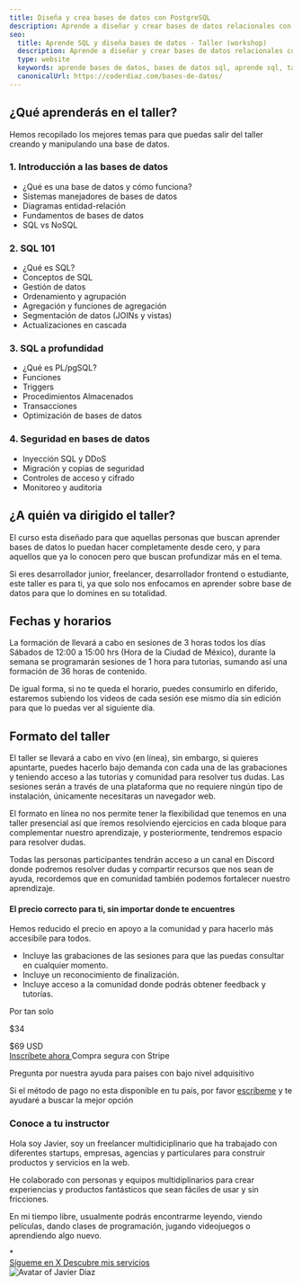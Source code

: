 ```yaml
---
title: Diseña y crea bases de datos con PostgreSQL
description: Aprende a diseñar y crear bases de datos relacionales con PostgreSQL, el sistema de gestión de bases de datos más avanzado y potente del mundo.
seo:
  title: Aprende SQL y diseña bases de datos - Taller (workshop)
  description: Aprende a diseñar y crear bases de datos relacionales con PostgreSQL, el sistema de gestión de bases de datos más avanzado y potente del mundo.
  type: website
  keywords: aprende bases de datos, bases de datos sql, aprende sql, taller de bases de datos, bases de datos relacionales, postgresql, plpgsql, aprender sql, aprender bases de datos
  canonicalUrl: https://coderdiaz.com/bases-de-datos/
---
```



<section class="pb-3">
  <Container>
    <div class="flex flex-col gap-1 max-w-[32rem]">
      <h2 class="text-xl font-semibold">¿Qué aprenderás en el taller?</h2>
      <p class="text-gray-500">Hemos recopilado los mejores temas para que puedas salir del taller creando y manipulando una base de datos.</p>
    </div>
  </Container>
</section>
<section>
  <Container class="py-4 pb-16">
    <div class="grid md:grid-cols-2 gap-3">
      <div class="flex flex-col gap-3">
        <div class="flex flex-col gap-1 not-prose bg-gradient-to-t from-gray-100/40 to-white p-5 rounded-md border border-gray-200 shadow-[inset_0_-2px_0px_0_rgb(0_0_0_/_0.05)] h-full hover:border-[#1442B0]/75 transition-colors">
          <h3 class="font-bold text-lg">1. Introducción a las bases de datos</h3>
          <ul class="list-none flex flex-col gap-1">
            <li>¿Qué es una base de datos y cómo funciona?</li>
            <li>Sistemas manejadores de bases de datos</li>
            <li>Diagramas entidad-relación</li>
            <li>Fundamentos de bases de datos</li>
            <li>SQL vs NoSQL</li>
          </ul>
        </div>
        <div class="flex flex-col gap-1 not-prose bg-gradient-to-t from-gray-100/40 to-white p-5 rounded-md border border-gray-200 shadow-[inset_0_-2px_0px_0_rgb(0_0_0_/_0.05)] h-full hover:border-[#1442B0]/75 transition-colors">
          <h3 class="font-bold text-lg">2. SQL 101</h3>
          <ul class="list-none flex flex-col gap-1">
            <li>¿Qué es SQL?</li>
            <li>Conceptos de SQL</li>
            <li>Gestión de datos</li>
            <li>Ordenamiento y agrupación</li>
            <li>Agregación y funciones de agregación</li>
            <li>Segmentación de datos (JOINs y vistas)</li>
            <li>Actualizaciones en cascada</li>
          </ul>
        </div>
      </div>
      <div class="flex flex-col gap-3">
        <div class="flex flex-col gap-1 not-prose bg-gradient-to-t from-gray-100/40 to-white p-5 rounded-md border border-gray-200 shadow-[inset_0_-2px_0px_0_rgb(0_0_0_/_0.05)] h-full hover:border-[#1442B0]/75 transition-colors">
          <h3 class="font-bold text-lg">3. SQL a profundidad</h3>
          <ul class="list-none flex flex-col gap-1">
            <li>¿Qué es PL/pgSQL?</li>
            <li>Funciones</li>
            <li>Triggers</li>
            <li>Procedimientos Almacenados</li>
            <li>Transacciones</li>
            <li>Optimización de bases de datos</li>
          </ul>
        </div>
        <div class="flex flex-col gap-1 not-prose bg-gradient-to-t from-gray-100/40 to-white p-5 rounded-md border border-gray-200 shadow-[inset_0_-2px_0px_0_rgb(0_0_0_/_0.05)] h-full hover:border-[#1442B0]/75 transition-colors">
          <h3 class="font-bold text-lg">4. Seguridad en bases de datos</h3>
          <ul class="list-none flex flex-col gap-1">
            <li>Inyección SQL y DDoS</li>
            <li>Migración y copias de seguridad</li>
            <li>Controles de acceso y cifrado</li>
            <li>Monitoreo y auditoria</li>
          </ul>
        </div>
      </div>
    </div>
  </Container>
</section>
<section class="border-t border-gray-200">
  <Container class="py-5 pt-16">
    <div class="flex flex-col gap-2.5">
      <h2 class="text-xl md:text-2xl font-semibold">¿A quién va dirigido el taller?</h2>
      <div class="flex flex-col gap-2">
        <p class="text-gray-600 md:text-lg leading-relaxed">El curso esta diseñado para que aquellas personas que buscan aprender bases de datos lo puedan hacer completamente desde cero, y para aquellos que ya lo conocen pero que buscan profundizar más en el tema.</p>
        <p class="text-gray-600 md:text-lg leading-relaxed">Si eres <span class="font-semibold text-accent-600">desarrollador junior, freelancer, desarrollador frontend o estudiante</span>, este taller es para ti, ya que solo nos enfocamos en aprender sobre base de datos para que lo domines en su totalidad.</p>
      </div>
    </div>
  </Container>
  <Container class="py-5">
    <div class="flex flex-col gap-2.5">
      <h2 class="text-xl md:text-2xl font-semibold">Fechas y horarios</h2>
      <div class="flex flex-col gap-2">
        <p class="text-gray-600 md:text-lg leading-relaxed">La formación de llevará a cabo en sesiones de 3 horas todos los días <span class="font-semibold text-accent-600">Sábados de 12:00 a 15:00 hrs (Hora de la Ciudad de México)</span>, durante la semana se programarán sesiones de 1 hora para tutorias, sumando así una formación de 36 horas de contenido.</p>
        <p class="text-gray-600 md:text-lg leading-relaxed">De igual forma, si no te queda el horario, puedes consumirlo en diferido, estaremos subiendo los videos de cada sesión ese mismo día sin edición para que lo puedas ver al siguiente día.</p>
      </div>
    </div>
  </Container>
  <Container class="py-5 md:pb-16">
    <div class="flex flex-col gap-2.5">
      <h2 class="text-xl md:text-2xl font-semibold">Formato del taller</h2>
      <div class="flex flex-col gap-2">
        <p class="text-gray-600 md:text-lg leading-relaxed">El taller se llevará a cabo en vivo (en línea), sin embargo, si quieres apuntarte, puedes hacerlo bajo demanda con cada una de las grabaciones y teniendo acceso a las tutorías y comunidad para resolver tus dudas. Las sesiones serán a través de una plataforma que no requiere ningún tipo de instalación, únicamente necesitaras un navegador web.</p>
        <p class="text-gray-600 md:text-lg leading-relaxed">El formato en línea no nos permite tener la flexibilidad que tenemos en una taller presencial así que íremos resolviendo ejercicios en cada bloque para complementar nuestro aprendizaje, y posteriormente, tendremos espacio para resolver dudas.</p>
        <p class="text-gray-600 md:text-lg leading-relaxed">Todas las personas participantes tendrán acceso a un canal en Discord donde podremos resolver dudas y compartir recursos que nos sean de ayuda, recordemos que en comunidad también podemos fortalecer nuestro aprendizaje.</p>
      </div>
    </div>
  </Container>
</section>
<section id="pricing" class="border-b border-gray-200">
  <Container class="py-6 pb-16">
    <div class="relative grid md:grid-cols-[1fr_360px] lg:-mx-16 overflow-hidden rounded-2xl border border-gray-300 z-10 mb-6 bg-white ring-4 ring-[#1442B0]/10">
      <div class="flex flex-col gap-2 p-8">
        <div class="flex flex-col gap-1">
          <h4 class="text-xl font-bold">El precio correcto para ti, sin importar donde te encuentres</h4>
          <p>Hemos reducido el precio en apoyo a la comunidad y para hacerlo más accesibile para todos.</p>
        </div>
        <ul class="mt-2 flex flex-col gap-1">
          <li class="flex items-start gap-2 text-black">
            <Check class="fill-accent-300 flex-shrink-0 mt-1" size={20} />
            <span>Incluye las grabaciones de las sesiones para que las puedas consultar en cualquier momento.</span>
          </li>
          <li class="flex items-start gap-2 text-black">
            <Check class="fill-accent-300 flex-shrink-0 mt-1" size={20} />
            <span>Incluye un reconocimiento de finalización.</span>
          </li>
          <li class="flex items-start gap-2 text-black">
            <Check class="fill-accent-300 flex-shrink-0 mt-1" size={20} />
            <span>Incluye acceso a la comunidad donde podrás obtener feedback y tutorías.</span>
          </li>
        </ul>
      </div>
      <div class="flex-shrink-0 p-8 border-l border-gray-200">
        <div class="flex flex-col gap-12 justify-between h-full">
          <div class="flex flex-col items-center gap-4">
            <p class="inline-block font-semibold">Por tan solo</p>
            <div class="flex items-center gap-3">
              <p class="font-display text-6xl font-bold text-red-700">$34</p>
              <div class="flex flex-col">
                <span className="line-through text-xl">$69</span>
                <span class="font-bold text-xl">USD</span>
              </div>
            </div>
            <div class="flex flex-col items-center gap-2 w-full">
              <a href="https://buy.stripe.com/3cs9Bh93ufj0gmI28o?prefilled_promo_code=BUENFIN50" class="relative px-6 py-3 w-full rounded-full bg-accent-400 text-accent-1000 text-center font-semibold transition hover:bg-accent-400/75 z-10">
                Inscríbete ahora
              </a>
              <span class="text-accent-900 font-medium text-sm">Compra segura con Stripe</span>
            </div>
          </div>
          <div class="relative">
            <p class="text-sm text-center text-gray-500">Pregunta por nuestra ayuda para países con bajo nivel adquisitivo</p>
          </div>
        </div>
      </div>
    </div>
    <div class="relative flex flex-col justify-center md:px-12 lg:px-24 z-10 gap-4">
      <p class="text-sm text-gray-500 text-center font-medium">Si el método de pago no esta disponible en tu país, por favor <a class="font-semibold cursor-pointer underline" href="mailto:hey@coderdiaz.com">escríbeme</a> y te ayudaré a buscar la mejor opción</p>
    </div>
  </Container>
</section>
<section class="border-b border-gray-200">
  <Container class="md:px-0">
    <div class="py-16 flex flex-col-reverse md:flex-row gap-12  md:gap-4 items-center">
      <div class="flex flex-col gap-4 md:w-[60rem] md:px-10 flex-grow">
        <h3 class="text-2xl font-bold">Conoce a tu instructor</h3>
        <div class="relative flex flex-col gap-1.5 font-medium text-tones-900">
          <p>
            Hola soy Javier, soy un freelancer multidiciplinario que ha trabajado con diferentes startups, empresas, agencias y particulares para construir productos y servicios en la web.
          </p>
          <p>
            He colaborado con personas y equipos multidiplinarios para crear experiencias y productos fantásticos que sean fáciles de usar y sin fricciones. 
          </p>
          <p>
            En mi tiempo libre, usualmente podrás encontrarme leyendo, viendo películas, dando clases de programación, jugando videojuegos o aprendiendo algo nuevo.
          </p>
          <span class="absolute left-0 -ml-10 mt-4 top-0 mb-0 hidden font-mono text-[12rem] text-tones-600 leading-none opacity-5 lg:flex">*</span>
        </div>
        <div class="flex flex-col md:flex-row md:items-center gap-2 md:gap-3">
          <a href="https://x.com/coderdiaz" rel="noreferrer noopener" class="mt-2 px-6 py-3 text-center md:text-left md:w-max rounded-full bg-accent-400 text-accent-1000 font-semibold transition hover:bg-accent-400/75">
            Sígueme en X
          </a>
          <a href="/servicios/" class="mt-2 px-6 py-3 text-center md:text-left md:w-max rounded-full text-black bg-tones-100/50 font-semibold transition hover:bg-accent-100">
            Descubre mis servicios
          </a>
        </div>
      </div>
      <div class="w-[16rem] md:w-[28rem] h-80 overflow-hidden shadow-xl bg-white p-3 pb-9 rotate-[4deg] border border-gray-100">
        <Image class="h-full w-full object-cover object-top pointer-events-none select-none" src={ProfileAvatar} alt="Avatar of Javier Diaz" />
      </div>
    </div>
  </Container>
</section>